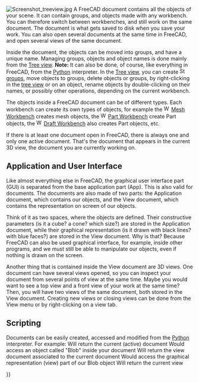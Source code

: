 <languages/>

{{Docnav/ja
|[[Navigation_Cube/ja|ナビゲーションキューブ]]
|[[Property_editor/ja|プロパティ・エディタ]]
}}

{{TOCright}}

[[Image:Screenshot treeview.jpg|left]]
A FreeCAD document contains all the objects of your scene. It can contain groups, and objects made with any workbench. You can therefore switch between workbenches, and still work on the same document. The document is what gets saved to disk when you save your work. You can also open several documents at the same time in FreeCAD, and open several views of the same document.

Inside the document, the objects can be moved into groups, and have a unique name. Managing groups, objects and object names is done mainly from the [[Tree view]]. '''Note:''' It can also be done, of course, like everything in FreeCAD, from the [[Python|Python]] interpreter. In the [[Tree view]], you can create [[Image:Std_Group.svg|16px]] [[Std Group|groups]], move objects to groups, delete objects or groups, by right-clicking in the [[tree view]] or on an object, rename objects by double-clicking on their names, or possibly other operations, depending on the current workbench.

The objects inside a FreeCAD document can be of different types. Each workbench can create its own types of objects, for example the [[Image:Workbench_Mesh.svg|16px]] [[Mesh Workbench|Mesh Workbench]] creates mesh objects, the [[Image:Workbench_Part.svg|16px]] [[Part Workbench|Part Workbench]] create Part objects, the [[Image:Workbench_Draft.svg|16px]] [[Draft Workbench|Draft Workbench]] also creates Part objects, etc.

If there is at least one document open in FreeCAD, there is always one and only one active document. That's the document that appears in the current 3D view, the document you are currently working on.

==Application and User Interface==

Like almost everything else in FreeCAD, the graphical user interface part (GUI) is separated from the base application part (App). This is also valid for documents. The documents are also made of two parts: the Application document, which contains our objects, and the View document, which contains the representation on screen of our objects. 

Think of it as two spaces, where the objects are defined. Their constructive parameters (is it a cube? a cone? which size?) are stored in the Application document, while their graphical representation (is it drawn with black lines? with blue faces?) are stored in the View document. Why is that? Because FreeCAD can also be used {{emphasis|without}} graphical interface, for example, inside other programs, and we must still be able to manipulate our objects, even if nothing is drawn on the screen.

Another thing that is contained inside the View document are 3D views. One document can have several views opened, so you can inspect your document from several points of view at the same time. Maybe you would want to see a top view and a front view of your work at the same time? Then, you will have two views of the same document, both stored in the View document. Creating new views or closing views can be done from the View menu or by right-clicking on a view tab.

==Scripting==

Documents can be easily created, accessed and modified from the [[Python|Python]] interpreter. For example:
{{Code|code=
FreeCAD.ActiveDocument
}}
Will return the current (active) document
{{Code|code=
FreeCAD.ActiveDocument.Blob
}}
Would access an object called "Blob" inside your document
{{Code|code=
FreeCADGui.ActiveDocument
}}
Will return the view document associated to the current document
{{Code|code=
FreeCADGui.ActiveDocument.Blob
}}
Would access the graphical representation (view) part of our Blob object
{{Code|code=
FreeCADGui.ActiveDocument.ActiveView
}}
Will return the current view


{{Docnav/ja
|[[Navigation_Cube/ja|ナビゲーションキューブ]]
|[[Property_editor/ja|プロパティ・エディタ]]
}}

{{Userdocnavi{{#translation:}}}}
